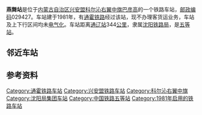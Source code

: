 {{noteTA
|1=zh-cn:始发车次; zh-hk:列車班次;
|2=zh-cn:车次; zh-hk:班次;
}}
{{Infobox China railway station
|车站名称 = 燕舞站
|图片 = 
|图片介绍 = 
|车站名称拼音 = Yanwu
|英文名称 = Yanwu Railway Station
|车站代码 = 57143<ref>{{cite book|title=中华人民共和国铁路车站代码（GB/T 10302-2010）|publisher=中国标准出版社|year=2010|isbn=155066140495|ignore-isbn-error=true|pages=43}}</ref>
|电报码 = YRD<ref>{{cite book|author=铁道部电子计算技术中心, 铁道部运输局|title=铁路车站站名代码表：TMIS使用|publisher=中国铁道出版社|location=北京|year=1998|isbn=9787113030995|pages=141}}</ref><ref>{{cite book|author=[[中华人民共和国铁道部|中华人民共和国铁道部]]|title=铁路电报站名略号（2012）|publisher=中国铁道出版社|location=北京|year=2012|unified=15113·3468|pages=153}}</ref>
|拼音码 = YWU
|车站地址 = [[内蒙古自治区|内蒙古自治区]][[兴安盟|兴安盟]][[科尔沁右翼中旗|科尔沁右翼中旗]]
|坐标 = {{coord|45.630305|120.301457|display=inline,title}}
|归属 = [[沈阳铁路局|沈阳铁路局]]
|线路 = [[通霍铁路|通霍铁路]]
|车站等级 = [[五等站_(中铁)|五等站]]
}}
'''燕舞站'''是位于[[内蒙古自治区|内蒙古自治区]][[兴安盟|兴安盟]][[科尔沁右翼中旗|科尔沁右翼中旗]][[巴彦高|巴彦高]]的一个铁路车站，[[邮政编码|邮政编码]]029427。车站建于1981年，有[[通霍铁路|通霍铁路]]经过该站，现不办理客货运业务，车站及上下行区间均未[[电气化|电气化]]。车站距离[[通辽站|通辽站]]344[[公里|公里]]，隶属[[沈阳铁路局|沈阳铁路局]]，是[[五等站_(中铁)|五等站]]。

==邻近车站==
{{start rail box|[[中国铁路|中国铁路]]}}
{{s-inop|[[莺歌站|莺歌站]]|{{站|通辽}}方向}}
{{s-line|[[通霍铁路|通霍铁路]]<br />← 10km 燕舞站 20km →}}
{{s-inop|[[哈日努拉站|哈日努拉站]]<br /><s>''[[白音沟站|白音沟站]]''</s>(已撤销)|{{站|霍林河}}方向}}
{{end box}}

==参考资料==
{{reflist}}

{{通霍铁路}}
{{铁路车站小作品}}
{{内蒙古小作品}}

[[Category:通霍铁路车站|Category:通霍铁路车站]]
[[Category:兴安盟铁路车站|Category:兴安盟铁路车站]]
[[Category:科尔沁右翼中旗|Category:科尔沁右翼中旗]]
[[Category:沈阳局集团车站|Category:沈阳局集团车站]]
[[Category:中国铁路五等站|Category:中国铁路五等站]]
[[Category:1981年启用的铁路车站|Category:1981年启用的铁路车站]]
